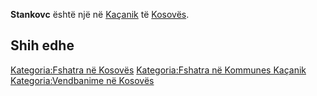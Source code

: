 {{Fshat në 
 | Emri                = Stankovc
 | EmriAlt                = 
 | NAME_SHORT_FORM=      
 | NAME_GENERIC=      
 | NAME_SORT_NAME_RO=      STANKOVC
 | FULL_NAME_RO = Stankovc
 | FULL_NAME_ND_RO=Stankovc
 | SORT_NAME_RG=STANKOVC
 | FULL_NAME_RG=Stankovc
 | FULL_NAME_ND_RG=Stankovc
 | SRP_NAME_SHORT_FORM=      
 | SRP_NAME_GENERIC=      
 | SRP_NAME_SORT_NAME_RO=      
 | SRP_FULL_NAME_RO = 
 | SRP_FULL_NAME_ND_RO=
 | SRP_SORT_NAME_RG=
 | SRP_FULL_NAME_RG=
 | SRP_FULL_NAME_ND_RG=
 | Emri (Rasa dhanore) = 
 | Figura              = 
 | Shteti              = Kosovo
 | Komuna              = Kaçanik
 | Kodi postar         = 
 | Sipërfaqja          = 

 | Popullsia           = 

 | Regj. i popullsisë  = 
 | Dend. e popullsisë  = 
 | Faqja zyrtare       = 
 <!--- Koordinatat ----> 
 | Gjerësia            = 42.571944
 | Gjatësia            = 20.936111
 | Lartësia            = 
}}
'''Stankovc''' është një [[]] në [[Kaçanik]] të [[Kosovës]].

<!-- == Gjeografia == -->
<!-- == Historia == -->
<!-- == Demografia == -->
== Shih edhe ==
{{Komuna Kaçanik}}
{{Kosovo-Administrata-Cung}}

[[Kategoria:Fshatra në Kosovës]]
[[Kategoria:Fshatra në Kommunes Kaçanik]]
[[Kategoria:Vendbanime në Kosovës]]